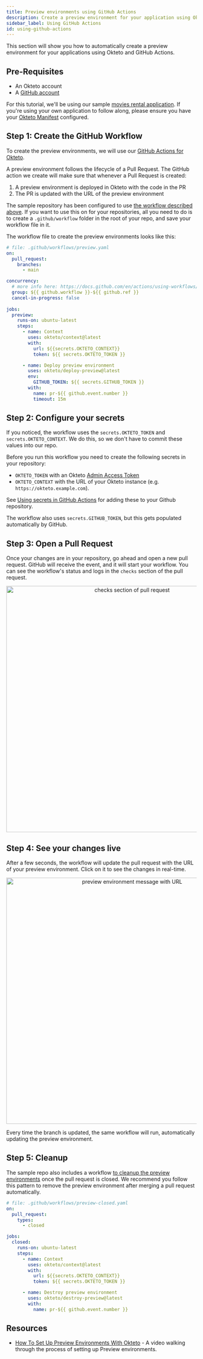 ```yaml
---
title: Preview environments using GitHub Actions
description: Create a preview environment for your application using Okteto and GitHub Actions
sidebar_label: Using GitHub Actions
id: using-github-actions
---
```



This section will show you how to automatically create a preview environment for your applications using Okteto and GitHub Actions.

## Pre-Requisites

- An Okteto account
- A [GitHub account](https://github.com)

For this tutorial, we'll be using our sample [movies rental application](https://github.com/okteto/movies). If you're using your own application to follow along, please ensure you have your [Okteto Manifest](reference/okteto-manifest.mdx) configured.

## Step 1: Create the GitHub Workflow

To create the preview environments, we will use our [GitHub Actions for Okteto](https://github.com/okteto/actions).

A preview environment follows the lifecycle of a Pull Request. The GitHub action we create will make sure that whenever a Pull Request is created:

1. A preview environment is deployed in Okteto with the code in the PR
1. The PR is updated with the URL of the preview environment

The sample repository has been configured to use [the workflow described above](https://github.com/okteto/movies/blob/main/.github/workflows/preview.yaml).
If you want to use this on for your repositories, all you need to do is to create a `.github/workflow` folder in the root of your repo, and save your workflow file in it.

The workflow file to create the preview environments looks like this:

```yaml
# file: .github/workflows/preview.yaml
on:
  pull_request:
    branches:
      - main

concurrency:
  # more info here: https://docs.github.com/en/actions/using-workflows/workflow-syntax-for-github-actions#concurrency
  group: ${{ github.workflow }}-${{ github.ref }}
  cancel-in-progress: false
  
jobs:
  preview:
    runs-on: ubuntu-latest
    steps:
      - name: Context
        uses: okteto/context@latest
        with:
          url: ${{secrets.OKTETO_CONTEXT}}
          token: ${{ secrets.OKTETO_TOKEN }}

      - name: Deploy preview environment
        uses: okteto/deploy-preview@latest
        env:
          GITHUB_TOKEN: ${{ secrets.GITHUB_TOKEN }}
        with:
          name: pr-${{ github.event.number }}
          timeout: 15m
```

## Step 2: Configure your secrets

If you noticed, the workflow uses the `secrets.OKTETO_TOKEN` and `secrets.OKTETO_CONTEXT`. We do this, so we don't have to commit these values into our repo.

Before you run this workflow you need to create the following secrets in your repository:

- `OKTETO_TOKEN` with an Okteto [Admin Access Token](admin/dashboard.mdx#admin-access-tokens)
- `OKTETO_CONTEXT` with the URL of your Okteto instance (e.g. `https://okteto.example.com`).

See [Using secrets in GitHub Actions](https://docs.github.com/en/actions/security-guides/using-secrets-in-github-actions#creating-secrets-for-a-repository) for adding these to your Github repository.

The workflow also uses `secrets.GITHUB_TOKEN`, but this gets populated automatically by GitHub.

## Step 3: Open a Pull Request

Once your changes are in your repository, go ahead and open a new pull request. GitHub will receive the event, and it will start your workflow. You can see the workflow's status and logs in the `checks` section of the pull request.

<p align="center">
  <Image
    src={require("@site/static/img/preview-check.png").default}
    alt="checks section of pull request"
    width="650"
  />
</p>

## Step 4: See your changes live

After a few seconds, the workflow will update the pull request with the URL of your preview environment. Click on it to see the changes in real-time.

<p align="center">
  <Image
    src={require("@site/static/img/preview-message.png").default}
    alt="preview environment message with URL"
    width="650"
  />
</p>

Every time the branch is updated, the same workflow will run, automatically updating the preview environment.

## Step 5: Cleanup

The sample repo also includes a workflow [to cleanup the preview environments](https://github.com/okteto/movies/blob/main/.github/workflows/preview-closed.yaml) once the pull request is closed. We recommend you follow this pattern to remove the preview environment after merging a pull request automatically.

```yaml
# file: .github/workflows/preview-closed.yaml
on:
  pull_request:
    types:
      - closed

jobs:
  closed:
    runs-on: ubuntu-latest
    steps:
      - name: Context
        uses: okteto/context@latest
        with:
          url: ${{secrets.OKTETO_CONTEXT}}
          token: ${{ secrets.OKTETO_TOKEN }}

      - name: Destroy preview environment
        uses: okteto/destroy-preview@latest
        with:
          name: pr-${{ github.event.number }}
```

## Resources

- [How To Set Up Preview Environments With Okteto](https://youtu.be/kgX5qUkJGDA) - A video walking through the process of setting up Preview environments.
